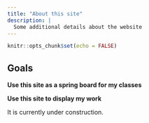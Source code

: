 ```yaml
---
title: "About this site"
description: |
  Some additional details about the website
---
```


```r
knitr::opts_chunk$set(echo = FALSE)
```

## Goals

**Use this site as a spring board for my classes**

**Use this site to display my work**

It is currently under construction.
